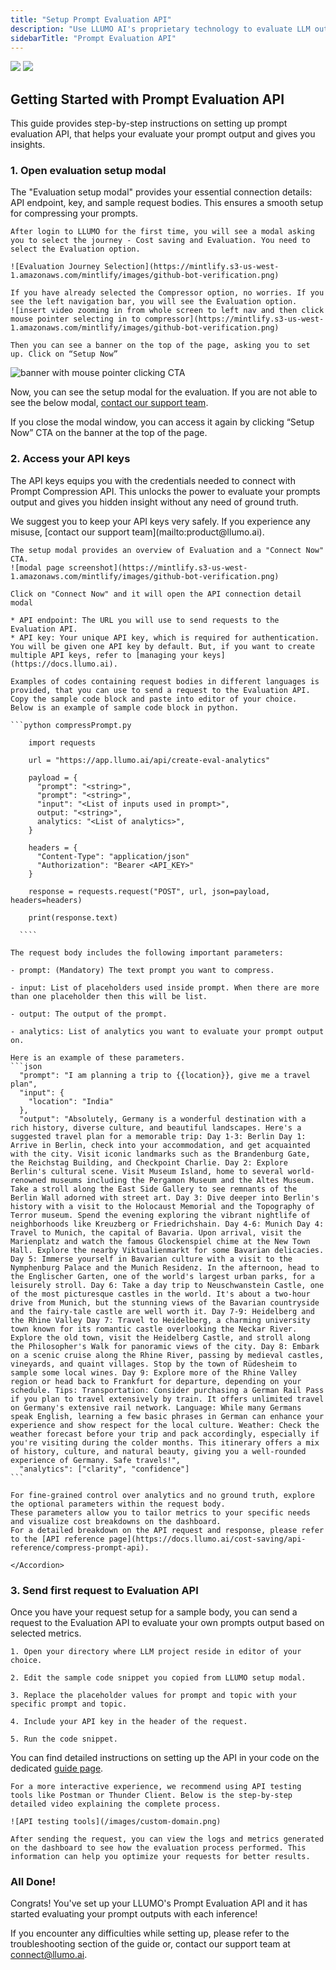 ```yaml
---
title: "Setup Prompt Evaluation API"
description: "Use LLUMO AI's proprietary technology to evaluate LLM output and gain insights."
sidebarTitle: "Prompt Evaluation API"
---
```


<img
  className="block dark:hidden"
  src="https://storage.googleapis.com/llumo-blog-images-1/LLUMO-Cover-image.png"
/>
<img
  className="hidden dark:block"
  src="https://storage.googleapis.com/llumo-blog-images-1/LLUMO-Cover-image.png"
/>

## Getting Started with Prompt Evaluation API

This guide provides step-by-step instructions on setting up prompt evaluation API, that helps your evaluate your prompt output and gives you insights.

### 1. Open evaluation setup modal

The "Evaluation setup modal" provides your essential connection details: API endpoint, key, and sample request bodies. This ensures a smooth setup for compressing your prompts.

<AccordionGroup>
  <Accordion icon="arrow-pointer" title="Select Evaluation journey">
  
    After login to LLUMO for the first time, you will see a modal asking you to select the journey - Cost saving and Evaluation. You need to select the Evaluation option.

    ![Evaluation Journey Selection](https://mintlify.s3-us-west-1.amazonaws.com/mintlify/images/github-bot-verification.png)

  </Accordion>
  <Accordion icon="bars" title="Navigate to Evaluation and open setup modal">
  
    If you have already selected the Compressor option, no worries. If you see the left navigation bar, you will see the Evaluation option.
    ![insert video zooming in from whole screen to left nav and then click mouse pointer selecting in to compressor](https://mintlify.s3-us-west-1.amazonaws.com/mintlify/images/github-bot-verification.png)

    Then you can see a banner on the top of the page, asking you to set up. Click on “Setup Now”

![banner with mouse pointer clicking CTA](https://mintlify.s3-us-west-1.amazonaws.com/mintlify/images/github-bot-verification.png)

  </Accordion>

</AccordionGroup>

Now, you can see the setup modal for the evaluation. If you are not able to see the below modal, [contact our support team](mailto:product@llumo.ai).

If you close the modal window, you can access it again by clicking “Setup Now” CTA on the banner at the top of the page.

### 2. Access your API keys

The API keys equips you with the credentials needed to connect with Prompt Compression API. This unlocks the power to evaluate your prompts output and gives you hidden insight without any need of ground truth.

<Note>
  We suggest you to keep your API keys very safely. If you experience any
  misuse, [contact our support team](mailto:product@llumo.ai).
</Note>

<AccordionGroup>
  <Accordion icon="arrow-pointer" title="Click on Connect Now">
  
    The setup modal provides an overview of Evaluation and a "Connect Now" CTA.
    ![modal page screenshot](https://mintlify.s3-us-west-1.amazonaws.com/mintlify/images/github-bot-verification.png)

    Click on "Connect Now" and it will open the API connection detail modal

  </Accordion>

  <Accordion icon="copy" title="Copy API endpoint and API key">
  
    * API endpoint: The URL you will use to send requests to the Evaluation API.
    * API key: Your unique API key, which is required for authentication. You will be given one API key by default. But, if you want to create multiple API keys, refer to [managing your keys](https://docs.llumo.ai).

  </Accordion>

  <Accordion icon="plus" title="Add sample code in your editor">

    Examples of codes containing request bodies in different languages is provided, that you can use to send a request to the Evaluation API. Copy the sample code block and paste into editor of your choice.
    Below is an example of sample code block in python.

    ```python compressPrompt.py

        import requests

        url = "https://app.llumo.ai/api/create-eval-analytics"

        payload = {
          "prompt": "<string>",
          "prompt": "<string>",
          "input": "<List of inputs used in prompt>",
          output: "<string>",
          analytics: "<List of analytics>",
        }

        headers = {
          "Content-Type": "application/json"
          "Authorization": "Bearer <API_KEY>"
        }

        response = requests.request("POST", url, json=payload, headers=headers)

        print(response.text)

      ````

  </Accordion>

  <Accordion icon="file" title="Understand the request body">

    The request body includes the following important parameters:

    - prompt: (Mandatory) The text prompt you want to compress.

    - input: List of placeholders used inside prompt. When there are more than one placeholder then this will be list.

    - output: The output of the prompt.

    - analytics: List of analytics you want to evaluate your prompt output on.

    Here is an example of these parameters.
    ```json
      "prompt": "I am planning a trip to {{location}}, give me a travel plan",
      "input": {
        "location": "India"
      },
      "output": "Absolutely, Germany is a wonderful destination with a rich history, diverse culture, and beautiful landscapes. Here's a suggested travel plan for a memorable trip: Day 1-3: Berlin Day 1: Arrive in Berlin, check into your accommodation, and get acquainted with the city. Visit iconic landmarks such as the Brandenburg Gate, the Reichstag Building, and Checkpoint Charlie. Day 2: Explore Berlin's cultural scene. Visit Museum Island, home to several world-renowned museums including the Pergamon Museum and the Altes Museum. Take a stroll along the East Side Gallery to see remnants of the Berlin Wall adorned with street art. Day 3: Dive deeper into Berlin's history with a visit to the Holocaust Memorial and the Topography of Terror museum. Spend the evening exploring the vibrant nightlife of neighborhoods like Kreuzberg or Friedrichshain. Day 4-6: Munich Day 4: Travel to Munich, the capital of Bavaria. Upon arrival, visit the Marienplatz and watch the famous Glockenspiel chime at the New Town Hall. Explore the nearby Viktualienmarkt for some Bavarian delicacies. Day 5: Immerse yourself in Bavarian culture with a visit to the Nymphenburg Palace and the Munich Residenz. In the afternoon, head to the Englischer Garten, one of the world's largest urban parks, for a leisurely stroll. Day 6: Take a day trip to Neuschwanstein Castle, one of the most picturesque castles in the world. It's about a two-hour drive from Munich, but the stunning views of the Bavarian countryside and the fairy-tale castle are well worth it. Day 7-9: Heidelberg and the Rhine Valley Day 7: Travel to Heidelberg, a charming university town known for its romantic castle overlooking the Neckar River. Explore the old town, visit the Heidelberg Castle, and stroll along the Philosopher's Walk for panoramic views of the city. Day 8: Embark on a scenic cruise along the Rhine River, passing by medieval castles, vineyards, and quaint villages. Stop by the town of Rüdesheim to sample some local wines. Day 9: Explore more of the Rhine Valley region or head back to Frankfurt for departure, depending on your schedule. Tips: Transportation: Consider purchasing a German Rail Pass if you plan to travel extensively by train. It offers unlimited travel on Germany's extensive rail network. Language: While many Germans speak English, learning a few basic phrases in German can enhance your experience and show respect for the local culture. Weather: Check the weather forecast before your trip and pack accordingly, especially if you're visiting during the colder months. This itinerary offers a mix of history, culture, and natural beauty, giving you a well-rounded experience of Germany. Safe travels!",
      "analytics": ["clarity", "confidence"]
    ```

    For fine-grained control over analytics and no ground truth, explore the optional parameters within the request body.
    These parameters allow you to tailor metrics to your specific needs and visualize cost breakdowns on the dashboard.
    For a detailed breakdown on the API request and response, please refer to the [API reference page](https://docs.llumo.ai/cost-saving/api-reference/compress-prompt-api).

    </Accordion>

</AccordionGroup>

### 3. Send first request to Evaluation API

Once you have your request setup for a sample body, you can send a request to the Evaluation API to evaluate your own prompts output based on selected metrics.

<AccordionGroup>
  <Accordion icon="message-bot" title="Write code with correct request body in editor">

    1. Open your directory where LLM project reside in editor of your choice.

    2. Edit the sample code snippet you copied from LLUMO setup modal.

    3. Replace the placeholder values for prompt and topic with your specific prompt and topic.

    4. Include your API key in the header of the request.

    5. Run the code snippet.

You can find detailed instructions on setting up the API in your code on the dedicated [guide page](https://docs.llumo.ai/cost-saving/how-to-docs/compress-first-prompt).

  </Accordion>

  <Accordion icon="globe" title="Sending request via API testing tools">

    For a more interactive experience, we recommend using API testing tools like Postman or Thunder Client. Below is the step-by-step detailed video explaining the complete process.

    ![API testing tools](/images/custom-domain.png)

  </Accordion>

  <Accordion icon="chart-simple" title="See the request in logs and visualize metrics on dashboard">

    After sending the request, you can view the logs and metrics generated on the dashboard to see how the evaluation process performed. This information can help you optimize your requests for better results.

  </Accordion>
</AccordionGroup>

### All Done!

Congrats! You've set up your LLUMO's Prompt Evaluation API and it has started evaluating your prompt outputs with each inference!

If you encounter any difficulties while setting up, please refer to the troubleshooting section of the guide or, contact our support team at [connect@llumo.ai](mailto:connect@llumo.ai).

```

```

